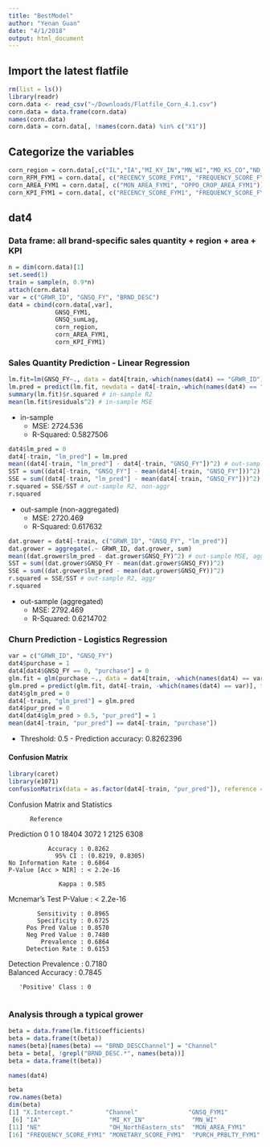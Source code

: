 ```yaml
---
title: "BestModel"
author: "Yenan Guan"
date: "4/1/2018"
output: html_document
---
```

## Import the latest flatfile
```r
rm(list = ls())
library(readr)
corn.data <- read_csv("~/Downloads/Flatfile_Corn_4.1.csv")
corn.data = data.frame(corn.data)
names(corn.data)
corn.data = corn.data[, !names(corn.data) %in% c("X1")]
```

## Categorize the variables
```r
corn_region = corn.data[,c("IL","IA","MI_KY_IN","MN_WI","MO_KS_CO","ND_SD","NE","OH_NorthEastern_sts","Unknown")]
corn_RFM_FYM1 = corn.data[, c("RECENCY_SCORE_FYM1", "FREQUENCY_SCORE_FYM1", "MONETARY_SCORE_FYM1")]
corn_AREA_FYM1 = corn.data[, c("MON_AREA_FYM1", "OPPO_CROP_AREA_FYM1")]
corn_KPI_FYM1 = corn.data[, c("RECENCY_SCORE_FYM1", "FREQUENCY_SCORE_FYM1", "MONETARY_SCORE_FYM1", "PURCH_PRBLTY_FYM1")]
```

## dat4
### Data frame: all brand-specific sales quantity + region + area + KPI
```r
n = dim(corn.data)[1]
set.seed(1)
train = sample(n, 0.9*n)
attach(corn.data)
var = c("GRWR_ID", "GNSQ_FY", "BRND_DESC")
dat4 = cbind(corn.data[,var], 
             GNSQ_FYM1,
             GNSQ_sumLag,
             corn_region,
             corn_AREA_FYM1,
             corn_KPI_FYM1)
```

### Sales Quantity Prediction - Linear Regression
```r
lm.fit=lm(GNSQ_FY~., data = dat4[train,-which(names(dat4) == "GRWR_ID")])
lm.pred = predict(lm.fit, newdata = dat4[-train,-which(names(dat4) == "GRWR_ID")])
summary(lm.fit)$r.squared # in-sample R2
mean(lm.fit$residuals^2) # in-sample MSE
```
* in-sample
    + MSE: 2724.536
    + R-Squared: 0.5827506

```r
dat4$lm_pred = 0
dat4[-train, "lm_pred"] = lm.pred
mean((dat4[-train, "lm_pred"] - dat4[-train, "GNSQ_FY"])^2) # out-sample MSE, non-aggr
SST = sum((dat4[-train, "GNSQ_FY"] - mean(dat4[-train, "GNSQ_FY"]))^2)
SSE = sum((dat4[-train, "lm_pred"] - mean(dat4[-train, "GNSQ_FY"]))^2)
r.squared = SSE/SST # out-sample R2, non-aggr
r.squared 
```
* out-sample (non-aggregated)
    + MSE: 2720.469
    + R-Squared: 0.617632

```r
dat.grower = dat4[-train, c("GRWR_ID", "GNSQ_FY", "lm_pred")]
dat.grower = aggregate(.~ GRWR_ID, dat.grower, sum)
mean((dat.grower$lm_pred - dat.grower$GNSQ_FY)^2) # out-sample MSE, aggr
SST = sum((dat.grower$GNSQ_FY - mean(dat.grower$GNSQ_FY))^2)
SSE = sum((dat.grower$lm_pred - mean(dat.grower$GNSQ_FY))^2)
r.squared = SSE/SST # out-sample R2, aggr
r.squared 
```
* out-sample (aggregated)
    + MSE: 2792.469
    + R-Squared: 0.6214702

### Churn Prediction - Logistics Regression
```r
var = c("GRWR_ID", "GNSQ_FY")
dat4$purchase = 1
dat4[dat4$GNSQ_FY == 0, "purchase"] = 0
glm.fit = glm(purchase ~., data = dat4[train, -which(names(dat4) == var)], family = binomial)
glm.pred = predict(glm.fit, dat4[-train, -which(names(dat4) == var)], type = "response")
dat4$glm_pred = 0
dat4[-train, "glm_pred"] = glm.pred
dat4$pur_pred = 0
dat4[dat4$glm_pred > 0.5, "pur_pred"] = 1
mean(dat4[-train, "pur_pred"] == dat4[-train, "purchase"]) 
```
* Threshold: 0.5 - Prediction accuracy: 0.8262396

#### Confusion Matrix
```r
library(caret)
library(e1071)
confusionMatrix(data = as.factor(dat4[-train, "pur_pred"]), reference = as.factor(dat4[-train, "purchase"]))
```
Confusion Matrix and Statistics

          Reference
Prediction     0     1
         0 18404  3072
         1  2125  6308
                                          
               Accuracy : 0.8262          
                 95% CI : (0.8219, 0.8305)
    No Information Rate : 0.6864          
    P-Value [Acc > NIR] : < 2.2e-16       
                                          
                  Kappa : 0.585           
 Mcnemar's Test P-Value : < 2.2e-16       
                                          
            Sensitivity : 0.8965          
            Specificity : 0.6725          
         Pos Pred Value : 0.8570          
         Neg Pred Value : 0.7480          
             Prevalence : 0.6864          
         Detection Rate : 0.6153          
   Detection Prevalence : 0.7180          
      Balanced Accuracy : 0.7845          
                                          
       'Positive' Class : 0               
       
### Analysis through a typical grower
```r
beta = data.frame(lm.fit$coefficients)
beta = data.frame(t(beta))
names(beta)[names(beta) == "BRND_DESCChannel"] = "Channel"
beta = beta[, !grepl("BRND_DESC.*", names(beta))]
beta = data.frame(t(beta))

names(dat4)

beta
row.names(beta)
dim(beta)
[1] "X.Intercept."         "Channel"              "GNSQ_FYM1"            "sumLagGNSQ"           "IL"                  
 [6] "IA"                   "MI_KY_IN"             "MN_WI"                "MO_KS_CO"             "ND_SD"               
[11] "NE"                   "OH_NorthEastern_sts"  "MON_AREA_FYM1"        "OPPO_CROP_AREA_FYM1"  "RECENCY_SCORE_FYM1"  
[16] "FREQUENCY_SCORE_FYM1" "MONETARY_SCORE_FYM1"  "PURCH_PRBLTY_FYM1"   
```






